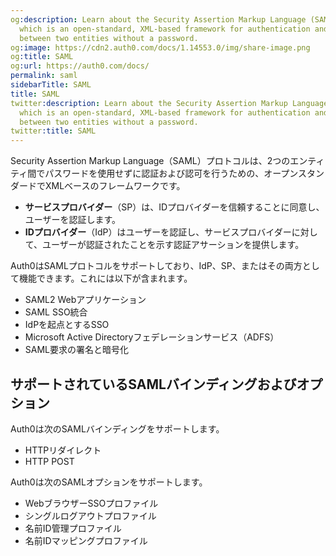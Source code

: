 ```yaml
---
og:description: Learn about the Security Assertion Markup Language (SAML) protocol,
  which is an open-standard, XML-based framework for authentication and authorization
  between two entities without a password.
og:image: https://cdn2.auth0.com/docs/1.14553.0/img/share-image.png
og:title: SAML
og:url: https://auth0.com/docs/
permalink: saml
sidebarTitle: SAML
title: SAML
twitter:description: Learn about the Security Assertion Markup Language (SAML) protocol,
  which is an open-standard, XML-based framework for authentication and authorization
  between two entities without a password.
twitter:title: SAML
---
```


Security Assertion Markup Language（SAML）プロトコルは、2つのエンティティ間でパスワードを使用せずに認証および認可を行うための、オープンスタンダードでXMLベースのフレームワークです。

* **サービスプロバイダー**（SP）は、IDプロバイダーを信頼することに同意し、ユーザーを認証します。
* **IDプロバイダー**（IdP）はユーザーを認証し、サービスプロバイダーに対して、ユーザーが認証されたことを示す認証アサーションを提供します。

Auth0はSAMLプロトコルをサポートしており、IdP、SP、またはその両方として機能できます。これには以下が含まれます。

* SAML2 Webアプリケーション
* SAML SSO統合
* IdPを起点とするSSO
* Microsoft Active Directoryフェデレーションサービス（ADFS）
* SAML要求の署名と暗号化

## サポートされているSAMLバインディングおよびオプション

Auth0は次のSAMLバインディングをサポートします。

* HTTPリダイレクト
* HTTP POST

Auth0は次のSAMLオプションをサポートします。

* WebブラウザーSSOプロファイル
* シングルログアウトプロファイル
* 名前ID管理プロファイル
* 名前IDマッピングプロファイル